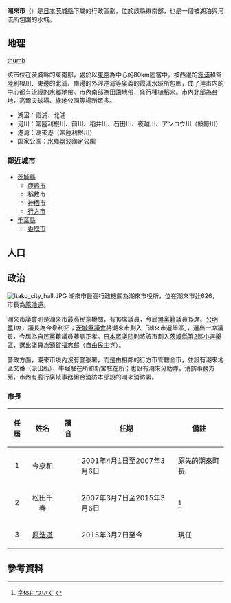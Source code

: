 {{日本都市|
自治體名=潮來市|
圖像=[[File:Suigo_Itako_Ayame_Garden_07.jpg|240px]]|
圖像說明=[[水鄉潮來菖蒲園|水鄉潮來菖蒲園]]|
市章=|
日文原名=潮来市|
平假名=いたこし|
羅馬字拼音=Itako-shi|
都道府縣=茨城縣|
支廳=|
編號= 08223-6 |
面積=62.67|
邊界未定=|
人口=31,137|
統計時間=2007年8月1日|
自治體= [[鹿嶋市|鹿嶋市]]、[[稻敷市|稻敷市]]、[[神栖市|神-{栖}-市]]、[[行方市|行方市]]<br/>[[千葉縣|千葉縣]]：[[香取市|香取市]] |
樹=白楊|
花=菖蒲|
鳥=葦鶯|
其他象徵物=|
其他象徵=|
市長=[[原浩道|原浩道]]|
郵遞區號=311-2493|
所在地=潮來市辻626（本廳）|
電話號碼=299-63-1111|
外部連結= http://www.city.itako.ibaraki.jp/ |
經度=|
緯度=|
地圖=|
注記= |
}}
'''潮來市'''（{{jpn|j=潮来市|hg=いたこし|rm=Itako shi|f=y}}）是[[日本|日本]][[茨城縣|茨城縣]]下屬的行政區劃，位於該縣東南部，也是一個被湖泊與河流所包圍的水城。

== 地理 ==
[[file:20081229霞ヶ浦北浦.jpg|thumb]]

該市位在茨城縣的東南部，處於以[[東京|東京]]為中心的80km圈當中。被西邊的[[霞浦_(湖泊)|霞浦]]和常陸利根川、東邊的北浦、南邊的外浪逆浦等廣義的霞浦水域所包圍，成了連市内的中心都有{{link-ja|前川|前川 (潮来市)}}流經的水郷地帶。市內南部為田園地帶，盛行種植稻米。市內北部為台地，高爾夫球場、綠地公園等場所眾多。
* 湖沼：霞浦、北浦
* 河川：常陸利根川、前川、稻井川、石田川、夜越川、アンコウ川（鮟鱇川）
* 港湾：潮來港（常陸利根川）
* 国家公園：[[水鄉筑波國定公園|水鄉筑波國定公園]]

=== 鄰近城市 ===
* [[茨城縣|茨城縣]]
** [[鹿嶋市|鹿嶋市]]
** [[稻敷市|稻敷市]]
** [[神栖市|神栖市]]
** [[行方市|行方市]]
* [[千葉縣|千葉縣]]
** [[香取市|香取市]]

==人口==
{{日本人口統計|location=Itako, Ibaraki|code=08223|name=潮來市}}

== 政治 ==
[[File:Itako_city_hall.JPG|thumb]]
潮來市最高行政機關為潮來市役所，位在潮來市辻626，市長為[[原浩道|原浩道]]。

潮來市議會則是潮來市最高民意機關，有16席議員，今屆[[無黨籍|無黨籍]]議員15席、[[公明黨|公明黨]]1席，議長為今泉利拓；[[茨城縣議會|茨城縣議會]]將潮來市劃入「潮來市選舉區」，選出一席議員，今屆為[[自民黨|自民黨]]籍議員藤島正孝。[[日本|日本]][[眾議院_(日本)|眾議院]]則將該市劃入[[茨城縣第2區|茨城縣第2區]][[小選區制|小選舉區]]，選出議員為[[額賀福志郎|額賀福志郎]]（[[自由民主党_(日本)|自由民主党]]）。

警政方面，潮來市境內沒有警察署，而是由相鄰的行方市{{tsl|ja|行方警察署|行方警察署}}管轄全市，並設有潮來地區交番（派出所）、牛堀駐在所和新宮駐在所；{{tsl|ja|交通機動隊|交通機動隊}}也設有潮來分助隊。消防事務方面，市內有鹿行廣域事務組合消防本部設的潮來消防署。

=== 市長 ===
{|class="wikitable" style="width:80%;"
|-
!任屆
!姓名
!讀音
!任期
!備註
|-
|align="center"|1||align="center"|今泉和||align="center"|{{lang|ja|いまいずみ やわら}}||2001年4月1日至2007年3月6日||原先的潮來町長
|-
|align="center"|2||align="center"|松田千春||align="center"|{{lang|ja|まつた ちはる}}||2007年3月7日至2015年3月6日||<ref>[http://www.city.itako.lg.jp/6001mr_aj/index.html 字体について] {{webarchive|url=https://web.archive.org/web/20120324084020/http://www.city.itako.lg.jp/6001mr_aj/index.html |date=2012-03-24 }}{{ja}}</ref>
|-bgcolor="#F0F8FF"
|align="center"|3||align="center"|[[原浩道|原浩道]]||align="center"|{{lang|ja|はら ひろみち}}||2015年3月7日至今||現任
|}

==參考資料==
{{reflist}}
{{茨城縣}}
{{Authority control}}